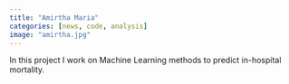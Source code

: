 ```yaml
---
title: "Amirtha Maria"
categories: [news, code, analysis]
image: "amirtha.jpg"
---
```


In this project I work on Machine Learning methods to predict in-hospital mortality. 
